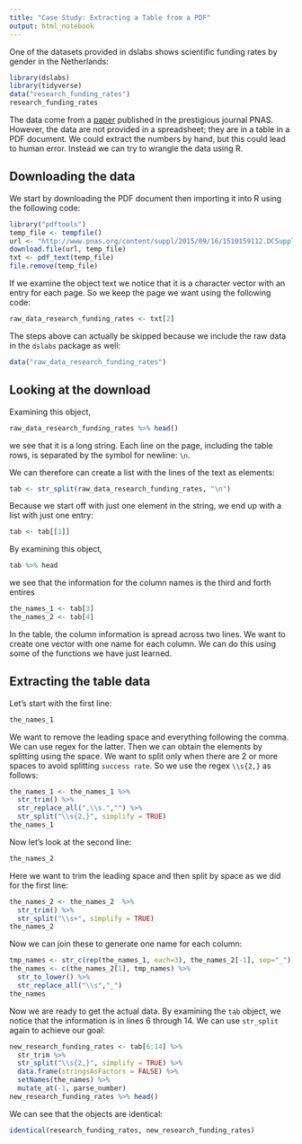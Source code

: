 ```yaml
---
title: "Case Study: Extracting a Table from a PDF"
output: html_notebook
---
```


One of the datasets provided in dslabs shows scientific funding rates by gender in the Netherlands:

```r
library(dslabs)
library(tidyverse)
data("research_funding_rates")
research_funding_rates
```

The data come from a [paper](http://www.pnas.org/content/112/40/12349.abstract) published in the prestigious journal PNAS. However, the data are not provided in a spreadsheet; they are in a table in a PDF document. We could extract the numbers by hand, but this could lead to human error. Instead we can try to wrangle the data using R.

## Downloading the data

We start by downloading the PDF document then importing it into R using the following code:

```r
library("pdftools")
temp_file <- tempfile()
url <- "http://www.pnas.org/content/suppl/2015/09/16/1510159112.DCSupplemental/pnas.201510159SI.pdf"
download.file(url, temp_file)
txt <- pdf_text(temp_file)
file.remove(temp_file)
```

If we examine the object text we notice that it is a character vector with an entry for each page. So we keep the page we want using the following code:
```r
raw_data_research_funding_rates <- txt[2]

```
The steps above can actually be skipped because we include the raw data in the `dslabs` package as well:

```r
data("raw_data_research_funding_rates")
```

## Looking at the download
Examining this object,

```r
raw_data_research_funding_rates %>% head()
```

we see that it is a long string. Each line on the page, including the table rows, is separated by the symbol for newline: `\n`.

We can therefore can create a list with the lines of the text as elements:

```r
tab <- str_split(raw_data_research_funding_rates, "\n")
```

Because we start off with just one element in the string, we end up with a list with just one entry:
```r
tab <- tab[[1]]
```

By examining this object,
```r
tab %>% head
```
we see that the information for the column names is the third and forth entires

```r
the_names_1 <- tab[3]
the_names_2 <- tab[4]
```

In the table, the column information is spread across two lines. We want to create one vector with one name for each column. We can do this using some of the functions we have just learned.

## Extracting the table data

Let's start with the first line:

```r
the_names_1
```

We want to remove the leading space and everything following the comma. We can use regex for the latter. Then we can obtain the elements by splitting using the space. We want to split only when there are 2 or more spaces to avoid splitting `success rate`. So we use the regex `\\s{2,}` as follows:

```r
the_names_1 <- the_names_1 %>%
  str_trim() %>%
  str_replace_all(",\\s.","") %>%
  str_split("\\s{2,}", simplify = TRUE)
the_names_1
```

Now let's look at the second line:

```r
the_names_2
```

Here we want to trim the leading space and then split by space as we did for the first line:

```r
the_names_2 <- the_names_2  %>%
  str_trim() %>%
  str_split("\\s+", simplify = TRUE)
the_names_2
```

Now we can join these to generate one name for each column:

```r
tmp_names <- str_c(rep(the_names_1, each=3), the_names_2[-1], sep="_")
the_names <- c(the_names_2[1], tmp_names) %>%
  str_to_lower() %>%
  str_replace_all("\\s","_")
the_names
```

Now we are ready to get the actual data. By examining the `tab` object, we notice that the information is in lines 6 through 14. We can use `str_split` again to achieve our goal:

```r
new_research_funding_rates <- tab[6:14] %>%
  str_trim %>%
  str_split("\\s{2,}", simplify = TRUE) %>%
  data.frame(stringsAsFactors = FALSE) %>%
  setNames(the_names) %>%
  mutate_at(-1, parse_number)
new_research_funding_rates %>% head()
```

We can see that the objects are identical:
```r
identical(research_funding_rates, new_research_funding_rates)
```

